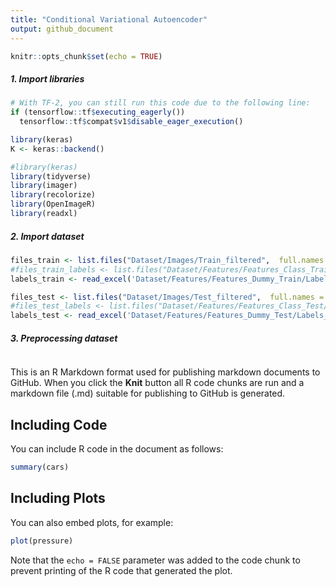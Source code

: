 ```yaml
---
title: "Conditional Variational Autoencoder"
output: github_document
---
```


```r
knitr::opts_chunk$set(echo = TRUE)
```

##### 1. Import libraries

```r
# With TF-2, you can still run this code due to the following line:
if (tensorflow::tf$executing_eagerly())
  tensorflow::tf$compat$v1$disable_eager_execution()

library(keras)
K <- keras::backend()

#library(keras)
library(tidyverse)
library(imager)
library(recolorize)
library(OpenImageR)
library(readxl)
```

##### 2. Import dataset

```r
files_train <- list.files("Dataset/Images/Train_filtered",  full.names = TRUE, pattern = ".jpg", all.files = TRUE)
#files_train_labels <- list.files("Dataset/Features/Features_Class_Train/",  full.names = TRUE, pattern = ".txt", all.files = TRUE)
labels_train <- read_excel('Dataset/Features/Features_Dummy_Train/Labels_Dummy.xlsx')

files_test <- list.files("Dataset/Images/Test_filtered",  full.names = TRUE, pattern = ".jpg", all.files = TRUE)
#files_test_labels <- list.files("Dataset/Features/Features_Class_Test/",  full.names = TRUE, pattern = ".txt", all.files = TRUE)
labels_test <- read_excel('Dataset/Features/Features_Dummy_Test/Labels_Dummy_test.xlsx')

```

##### 3. Preprocessing dataset

```r

```


This is an R Markdown format used for publishing markdown documents to GitHub. When you click the **Knit** button all R code chunks are run and a markdown file (.md) suitable for publishing to GitHub is generated.

## Including Code

You can include R code in the document as follows:

```r
summary(cars)
```

## Including Plots

You can also embed plots, for example:

```r
plot(pressure)
```

Note that the `echo = FALSE` parameter was added to the code chunk to prevent printing of the R code that generated the plot.
